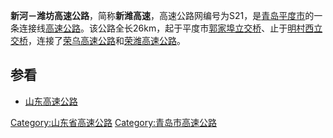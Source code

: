 {{中国高速公路信息框
| 编号 = S21
| 自定头部 = [[File:Shandong_Expwy_S21_sign_with_name.svg|130px]]
| 名称 = 新河－潍坊
| 地圖 = 
| 路線簡稱 = 新潍
| 最近通車日期 = 
| 规划总里程 = 26
| 起點 = 郭家埠立交桥
| 終點 = 明村西立交桥
| 出口處數 = 
| 服务区数 = 
}}

'''新河－潍坊高速公路'''，简称'''新潍高速'''，高速公路网编号为S21，是[[青岛|青岛]][[平度市|平度市]]的一条连接线[[高速公路|高速公路]]。该公路全长26km，起于平度市[[郭家埠立交桥|郭家埠立交桥]]、止于[[明村西立交桥|明村西立交桥]]，连接了[[荣乌高速公路|荣乌高速公路]]和[[荣潍高速公路|荣潍高速公路]]。

== 参看 ==
*[[山东高速公路|山东高速公路]]

[[Category:山东省高速公路|Category:山东省高速公路]]
[[Category:青岛市高速公路|Category:青岛市高速公路]]
{{青岛市交通}}
{{Qingdao-stub}}
{{transp-stub}}